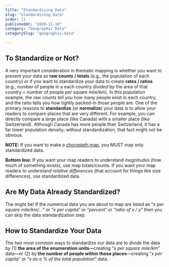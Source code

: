```yaml
---
title: "Standardizing Data"
slug: "standardizing-data"
order: 11
publishedAt: "2020-11-10"
category: "Geographic Data"
categorySlug: "geographic-data"

---
```

## To Standardize or Not?

A very important consideration in thematic mapping is whether you want to present your data as **raw counts / totals** (e.g., the population of each country) or if you want to standardize your data to create **rates / ratios** (e.g., number of people in a each country _divided_ by the area of that country = number of people per square mile/km). In this population example, the raw counts tell you how many people exist in each country, and the ratio tells you how tightly packed-in those people are. One of the primary reasons to **standardize** (or **normalize**) your data is to allow your readers to compare places that are very different. For example, you can directly compare a large place (like Canada) with a smaller place (like Switzerland). Although Canada has more people than Switzerland, it has a far lower population density; without standardization, that fact might not be obvious.

**NOTE:** If you want to make a [choropleth map](/guide/choropleth), you MUST map only standardized data.

**Bottom line:** If you want your map readers to understand _magnitudes_ (how much of something exists), use map totals/counts. If you want your map readers to understand _relative differences_ (that account for things like size differences), use standardized data.

## Are My Data Already Standardized?

The might be! If the numerical data you are about to map are listed as “_x per square mile/km/…_” or “_x per capita_” or “_percent_” or “_ratio of x / y_” then you can skip the data standardization step.

## How to Standardize Your Data

The two most common ways to standardize our data are to divide the data by (1) **the area of the enumeration units**—creating “_x per square mile/km_” data—or (2) by **the number of people within those places**—creating “_x per capita_” or “_x as a % of the total population_” data.
